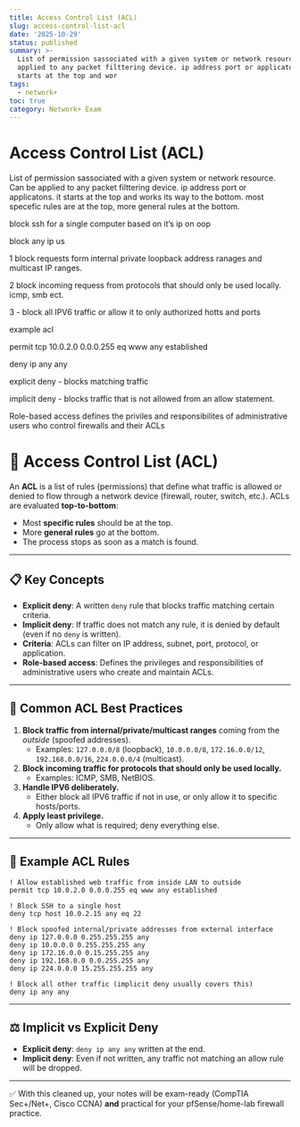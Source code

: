 ```yaml
---
title: Access Control List (ACL)
slug: access-control-list-acl
date: '2025-10-29'
status: published
summary: >-
  List of permission sassociated with a given system or network resource. Can be
  applied to any packet filttering device. ip address port or applicatons. it
  starts at the top and wor
tags:
  - network+
toc: true
category: Network+ Exam
---
```


# Access Control List (ACL)

List of permission sassociated with a given system or network resource. Can be applied to any packet filttering device. ip address port or applicatons. it starts at the top and works its way to the bottom. most specefic rules are at the top, more general rules at the bottom. 

block ssh for a single computer based on it’s ip on oop 

block any ip us

1 block requests form internal private loopback address ranages and multicast IP ranges. 

2 block incoming requess from protocols that should only be used locally. icmp, smb ect. 

3 - block all IPV6 traffic or allow it to only authorized hotts and ports 

example acl 

permit tcp 10.0.2.0 0.0.0.255 eq www any established 

deny ip any any 

explicit deny - blocks matching traffic

implicit deny - blocks traffic that is not allowed from an allow statement. 

Role-based access defines the priviles and responsibilites of administrative users who control firewalls and their ACLs

# 🔐 Access Control List (ACL)

An **ACL** is a list of rules (permissions) that define what traffic is allowed or denied to flow through a network device (firewall, router, switch, etc.). ACLs are evaluated **top-to-bottom**:

- Most **specific rules** should be at the top.
- More **general rules** go at the bottom.
- The process stops as soon as a match is found.

---

## 📋 Key Concepts

- **Explicit deny**: A written `deny` rule that blocks traffic matching certain criteria.
- **Implicit deny**: If traffic does not match any rule, it is denied by default (even if no `deny` is written).
- **Criteria**: ACLs can filter on IP address, subnet, port, protocol, or application.
- **Role-based access**: Defines the privileges and responsibilities of administrative users who create and maintain ACLs.

---

## 🛑 Common ACL Best Practices

1. **Block traffic from internal/private/multicast ranges** coming from the *outside* (spoofed addresses).
    - Examples: `127.0.0.0/8` (loopback), `10.0.0.0/8`, `172.16.0.0/12`, `192.168.0.0/16`, `224.0.0.0/4` (multicast).
2. **Block incoming traffic for protocols that should only be used locally.**
    - Examples: ICMP, SMB, NetBIOS.
3. **Handle IPV6 deliberately.**
    - Either block all IPV6 traffic if not in use, or only allow it to specific hosts/ports.
4. **Apply least privilege.**
    - Only allow what is required; deny everything else.

---

## 🎯 Example ACL Rules

```
! Allow established web traffic from inside LAN to outside
permit tcp 10.0.2.0 0.0.0.255 eq www any established

! Block SSH to a single host
deny tcp host 10.0.2.15 any eq 22

! Block spoofed internal/private addresses from external interface
deny ip 127.0.0.0 0.255.255.255 any
deny ip 10.0.0.0 0.255.255.255 any
deny ip 172.16.0.0 0.15.255.255 any
deny ip 192.168.0.0 0.0.255.255 any
deny ip 224.0.0.0 15.255.255.255 any

! Block all other traffic (implicit deny usually covers this)
deny ip any any

```

---

## ⚖️ Implicit vs Explicit Deny

- **Explicit deny**: `deny ip any any` written at the end.
- **Implicit deny**: Even if not written, any traffic not matching an allow rule will be dropped.

---

✅ With this cleaned up, your notes will be exam-ready (CompTIA Sec+/Net+, Cisco CCNA) **and** practical for your pfSense/home-lab firewall practice.

